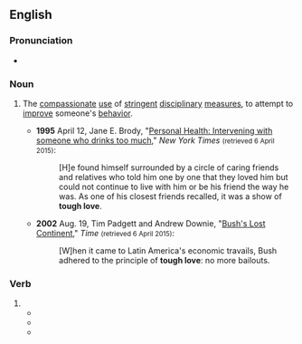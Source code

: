 ==English==
{{wikipedia}}

===Pronunciation===
* {{audio|en|En-au-tough love.ogg|Audio (AU)}}

===Noun===
{{en-noun|-}}

# {{lb|en|idiomatic}} The [[compassionate]] [[use]] of [[stringent]] [[disciplinary]] [[measure]]s, to attempt to [[improve]] someone's [[behavior]].
#* '''1995''' April 12, Jane E. Brody, "[http://www.nytimes.com/1995/04/12/us/personal-health-intervening-with-someone-who-drinks-too-much.html Personal Health: Intervening with someone who drinks too much]," ''New York Times'' <small>(retrieved 6 April 2015)</small>:
#*: [H]e found himself surrounded by a circle of caring friends and relatives who told him one by one that they loved him but could not continue to live with him or be his friend the way he was. As one of his closest friends recalled, it was a show of '''tough love'''.
#* '''2002''' Aug. 19, Tim Padgett and Andrew Downie, "[http://www.time.com/time/magazine/article/0,9171,1003043,00.html Bush's Lost Continent]," ''Time'' <small>(retrieved 6 April 2015)</small>:
#*: [W]hen it came to Latin America's economic travails, Bush adhered to the principle of '''tough love''': no more bailouts.

===Verb===
{{en-verb|tough lov}}

# {{alt form|en|tough-love}}
#* {{quote-book|en|year=1986|title=One step ahead: early-intervention strategies for adolescent drug problems|author=Joseph A. Muldoon, ‎James F. Crowley|page=137 |ISBN=|passage=She could not be "'''tough loved'''" into improving her behavior and saddling her with full responsibility for her problems would have been inappropriate.}}
#* {{quote-book|en|year=1997 |title=Correctional assessment, casework, and counseling |author=Anthony Walsh |page=241 |ISBN=|passage=These folks "'''tough loved'''" Jim into sobriety.}}
#* {{quote-book|en|year=2013 |title=Queering Teen Culture: All-American Boys and Same-Sex Desire in Film and Television|author=Jeffery P Dennis |page=33 |ISBN=|passage=The biggest fear of the adults and the audience was that they would fall prey to the gangsters who offered cars, zoot suits, and dough in exchange for a few minor “jobs,” but all they needed was a caring newspaper reporter, cop, or priest to '''tough love''' them onto the straight and narrow.}}